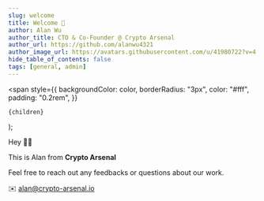```yaml
---
slug: welcome
title: Welcome 👋
author: Alan Wu
author_title: CTO & Co-Founder @ Crypto Arsenal
author_url: https://github.com/alanwu4321
author_image_url: https://avatars.githubusercontent.com/u/41980722?v=4
hide_table_of_contents: false
tags: [general, admin]
---
```


  <span
    style={{
      backgroundColor: color,
      borderRadius: "3px",
      color: "#fff",
      padding: "0.2rem",
    }}
  >
    {children}
  </span>
);

Hey 🧑‍💻

This is Alan from <Highlight color="#0E86FE">**Crypto Arsenal**</Highlight>

Feel free to reach out any feedbacks or questions about our work.

✉️ alan@crypto-arsenal.io
